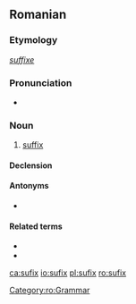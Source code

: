 ==Romanian==

===Etymology===
{{F.|ro}} ''[[suffixe]]''

===Pronunciation===
* {{IPA|[su'fiks]|lang=ro}}

===Noun===
{{ro-noun|gend=n|pl=sufixe}}

# [[suffix]]

====Declension====
{{ro-noun-n|pl=sufixe|def=sufixul}}

====Antonyms====
* {{l|ro|prefix}}

====Related terms====
* {{l|ro|afix}}
* {{l|ro|infix}}

[[Category:ro:Grammar]]

[[ca:sufix]]
[[io:sufix]]
[[pl:sufix]]
[[ro:sufix]]